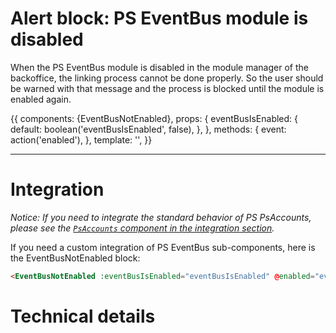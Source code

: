 

<Meta title="Sub-Components|Alerts/Alert event bus not enabled" component={EventBusNotEnabled} decorators={[withKnobs]} />

# Alert block: PS EventBus module is disabled

When the PS EventBus module is disabled in the module manager of the backoffice, the linking process cannot
be done properly. So the user should be warned with that message and the process is blocked until the
module is enabled again.

<Story name='Disabled' height='220px'>
  {{
    components: {EventBusNotEnabled},
    props: {
      eventBusIsEnabled: {
        default: boolean('eventBusIsEnabled', false),
      },
    },
    methods: {
      event: action('enabled'),
    },
    template: '<EventBusNotEnabled class="m-4" :eventBusIsEnabled="eventBusIsEnabled" @enabled="event" />',
  }}
</Story>

---
# Integration

_Notice: If you need to integrate the standard behavior of PS PsAccounts, please see the
[`PsAccounts` component in the integration section](?path=/docs/integration-psaccounts-panel--connected)._

If you need a custom integration of PS EventBus sub-components, here is the EventBusNotEnabled block:

```html
<EventBusNotEnabled :eventBusIsEnabled="eventBusIsEnabled" @enabled="event" class="m-4" />
```

# Technical details

<Description of={EventBusNotEnabled} />
<Props of={EventBusNotEnabled} />
